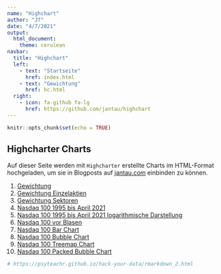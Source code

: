 ```yaml
---
name: "Highchart"
author: "JT"
date: "4/7/2021"
output: 
  html_document:
    theme: cerulean
navbar:
  title: "Highchart"
  left:
    - text: "Startseite"
      href: index.html
    - text: "Gewichtung"
      href: hc.html
  right:
    - icon: fa-github fa-lg
      href: https://github.com/jantau/highchart
---
```


```r
knitr::opts_chunk$set(echo = TRUE)
```

## Highcharter Charts

Auf dieser Seite werden mit `Highcharter` erstellte Charts im HTML-Format hochgeladen, um sie in Blogposts auf [jantau.com](https://www.jantau.com) einbinden zu können.

1. [Gewichtung](https://jantau.github.io/highchart/hc)
2. [Gewichtung Einzelaktien](https://jantau.github.io/highchart/weight_stocks)
3. [Gewichtung Sektoren](https://jantau.github.io/highchart/weight_sectors)
4. [Nasdaq 100 1995 bis April 2021](https://jantau.github.io/highchart/ndx_1995_today)
5. [Nasdaq 100 1995 bis April 2021 logarithmische Darstellung](https://jantau.github.io/highchart/ndx_1995_today_logs)
6. [Nasdaq 100 vor Blasen](https://jantau.github.io/highchart/ndx_periods)
7. [Nasdaq 100 Bar Chart](https://jantau.github.io/highchart/nasdaq_bar_chart)
8. [Nasdaq 100 Bubble Chart](https://jantau.github.io/highchart/nasdaq_bubble_chart)
9. [Nasdaq 100 Treemap Chart](https://jantau.github.io/highchart/nasdaq_treemap_chart)
10. [Nasdaq 100 Packed Bubble Chart](https://jantau.github.io/highchart/nasdaq_packedbubble_chart)


```r
# https://psyteachr.github.io/hack-your-data/rmarkdown_2.html
```

